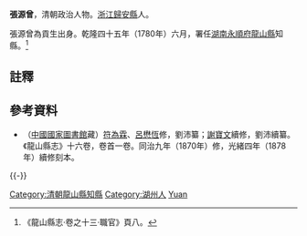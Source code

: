 '''張源曾'''，清朝政治人物。[[浙江|浙江]][[歸安縣|歸安縣]]人。

張源曾為貢生出身。乾隆四十五年（1780年）六月，署任[[湖南|湖南]][[永順府|永順府]][[龍山縣|龍山縣]]知縣。<ref>《龍山縣志·卷之十三·職官》頁八。</ref>

==註釋==
{{reflist}}

==參考資料==
*（[[中國國家圖書館|中國國家圖書館]]藏）[[符為霖|符為霖]]、[[呂懋恆|呂懋恆]]修，劉沛纂；[[謝寶文|謝寶文]]續修，劉沛續纂。《龍山縣志》十六卷，卷首一卷。同治九年（1870年）修，光緒四年（1878年）續修刻本。

{{-}}
{{start box}}
{{s-off}}
{{succession box|[[沈麟|沈麟]]|[[魏世標|魏世標]]|[[湖南|湖南]][[永順府|永順府]][[龍山縣|龍山縣]][[知縣|知縣]]（[[龍山縣知縣列表|列表]]）|<small>乾降四十五年（1780年）六月署任</small>}}
{{end box}}

{{DEFAULTSORT:Zhang張}}
[[Category:清朝龍山縣知縣|Category:清朝龍山縣知縣]]
[[Category:湖州人|Category:湖州人]]
[[Category:張姓|Yuan]]